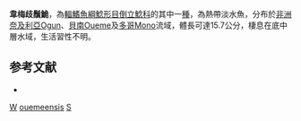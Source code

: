 {{Speciesbox 
| taxon = Synodontis ouemeensis
| authority = [[Musschoot|Musschoot]] & [[Lalèyè|Lalèyè]], 2008
| status = DD
| status_system= IUCN3.1
}}
'''韋梅歧鬚鮠'''，為[[輻鰭魚綱|輻鰭魚綱]][[鯰形目|鯰形目]][[倒立鯰科|倒立鯰科]]的其中一[[種|種]]，為熱帶淡水魚，分布於[[非洲|非洲]][[奈及利亞|奈及利亞]]Ogun、[[貝南|貝南]]Oueme及[[多哥|多哥]]Mono流域，體長可達15.7公分，棲息在底中層水域，生活習性不明。

==参考文献==
*{{FishBase_species|genus=Synodontis|species=ouemeensis|year=2015|month=5}}

{{Taxonbar}}

[[Category:IUCN红色名录数据缺乏物种|W]]
[[Category:歧鬚鮠屬|ouemeensis]]
[[Category:2008年描述的鱼类|S]]